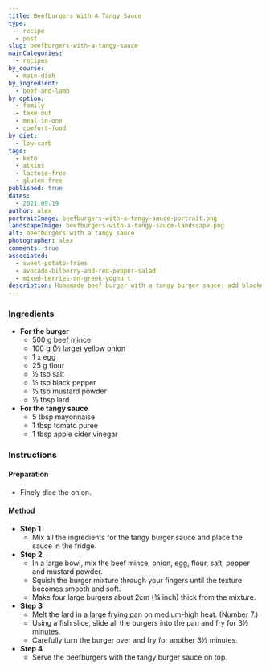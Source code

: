```yaml
---
title: Beefburgers With A Tangy Sauce
type:
  - recipe
  - post
slug: beefburgers-with-a-tangy-sauce
mainCategories:
  - recipes
by_course:
  - main-dish
by_ingredient:
  - beef-and-lamb
by_option:
  - family
  - take-out
  - meal-in-one
  - comfort-food
by_diet:
  - low-carb
tags:
  - keto
  - atkins
  - lactose-free
  - gluten-free
published: true
dates:
  - 2021.09.19
author: alex
portraitImage: beefburgers-with-a-tangy-sauce-portrait.png
landscapeImage: beefburgers-with-a-tangy-sauce-landscape.png
alt: beefburgers with a tangy sauce
photographer: alex
comments: true
associated:
  - sweet-potato-fries
  - avocado-bilberry-and-red-pepper-salad
  - mixed-berries-on-greek-yoghurt
description: Homemade beef burger with a tangy burger sauce: add blackened onions, tomato, lettuce and bread choice.
---
```


<Ingredients>

### Ingredients

- **For the burger**
  - 500 g beef mince
  - 100 g (½ large) yellow onion
  - 1 x egg
  - 25 g flour
  - ½ tsp salt
  - ½ tsp black pepper
  - ½ tsp mustard powder
  - ½ tbsp lard
- **For the tangy sauce**
  - 5 tbsp mayonnaise
  - 1 tbsp tomato puree
  - 1 tbsp apple cider vinegar

</Ingredients>

<Instructions>

### Instructions

#### Preparation

- Finely dice the onion.

#### Method

- **Step 1**
  - Mix all the ingredients for the tangy burger sauce and place the sauce in the fridge.
- **Step 2**
  - In a large bowl, mix the beef mince, onion, egg, flour, salt, pepper and mustard powder.
  - Squish the burger mixture through your fingers until the texture becomes smooth and soft.
  - Make four large burgers about 2cm (¾ inch) thick from the mixture.
- **Step 3**
  - Melt the lard in a large frying pan on medium-high heat. (Number 7.)
  - Using a fish slice, slide all the burgers into the pan and fry for 3½ minutes.
  - Carefully turn the burger over and fry for another 3½ minutes.
- **Step 4**
  - Serve the beefburgers with the tangy burger sauce on top.

</Instructions>
